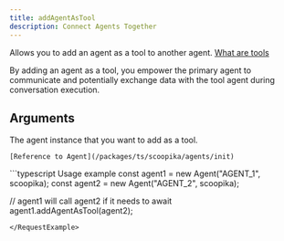 ```yaml
---
title: addAgentAsTool
description: Connect Agents Together
---
```


Allows you to add an agent as a tool to another agent. [What are tools](/tools)

By adding an agent as a tool, you empower the primary agent to communicate and potentially exchange data with the tool agent during conversation execution.

## Arguments

<ParamField path="agent" type="Agent" required>
	The agent instance that you want to add as a tool.

	[Reference to Agent](/packages/ts/scoopika/agents/init)
</ParamField>

<RequestExample>
```typescript Usage example
const agent1 = new Agent("AGENT_1", scoopika);
const agent2 = new Agent("AGENT_2", scoopika);

// agent1 will call agent2 if it needs to
await agent1.addAgentAsTool(agent2);
```
</RequestExample>